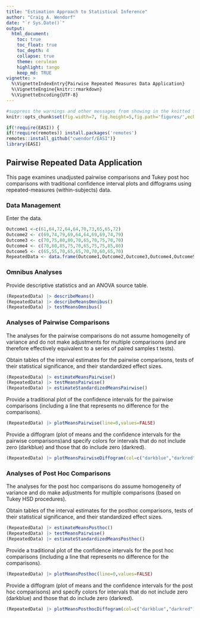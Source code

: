 ```yaml
---
title: "Estimation Approach to Statistical Inference"
author: "Craig A. Wendorf"
date: "`r Sys.Date()`"
output:
  html_document:
    toc: true
    toc_float: true
    toc_depth: 4
    collapse: true
    theme: cerulean
    highlight: tango
    keep_md: TRUE
vignette: >
  %\VignetteIndexEntry{Pairwise Repeated Measures Data Application}
  %\VignetteEngine{knitr::rmarkdown}
  %\VignetteEncoding{UTF-8}
---
```


```r
#suppress the warnings and other messages from showing in the knitted file.
knitr::opts_chunk$set(fig.width=7, fig.height=5,fig.path='figures/',echo=TRUE,warning=FALSE,message=FALSE)
```

```r
if(!require(EASI)) {
if(!require(remotes)) install.packages('remotes')
remotes::install_github("cwendorf/EASI")}
library(EASI)
```

## Pairwise Repeated Data Application

This page examines unadjusted pairwise comparisons and Tukey post hoc comparisons with traditional confidence interval plots and diffograms  using repeated-measures (within-subjects) data.

### Data Management

Enter the data.
```r
Outcome1 <-c(61,64,72,64,64,70,73,65,65,72)
Outcome2 <- c(69,74,79,69,64,64,69,69,74,79)
Outcome3 <- c(70,75,80,80,70,65,70,75,70,70) 
Outcome4 <- c(70,80,85,75,70,65,75,75,85,80)
Outcome5 <- c(65,55,70,65,65,70,70,60,65,70)
RepeatedData <- data.frame(Outcome1,Outcome2,Outcome3,Outcome4,Outcome5)
```

### Omnibus Analyses

Provide descriptive statistics and an ANOVA source table.
```r
(RepeatedData) |> describeMeans()
(RepeatedData) |> describeMeansOmnibus()
(RepeatedData) |> testMeansOmnibus()
```

### Analyses of Pairwise Comparisons

The analyses for the pairwise comparisons do not assume homogeneity of variance and do not make adjustments for multiple comparisons (and are therefore effectively equivalent to a series of paired samples t tests).

Obtain tables of the interval estimates for the pairwise comparisons, tests of their statistical significance, and their standardized effect sizes.
```r
(RepeatedData) |> estimateMeansPairwise()
(RepeatedData) |> testMeansPairwise()
(RepeatedData) |> estimateStandardizedMeansPairwise()
```

Provide a traditional plot of the confidence intervals for the pairwise comparisons (including a line that represents no difference for the comparisons).
```r
(RepeatedData) |> plotMeansPairwise(line=0,values=FALSE)
```

Provide a diffogram (plot of means and the confidence intervals for the pairwise comparisons)and specify colors for intervals that do not include zero (darkblue) and those that do include zero (darkred).
```r
(RepeatedData) |> plotMeansPairwiseDiffogram(col=c("darkblue","darkred"))
```

### Analyses of Post Hoc Comparisons

The analyses for the post hoc comparisons do assume homogeneity of variance and do make adjustments for multiple comparisons (based on Tukey HSD procedures).

Obtain tables of the interval estimates for the posthoc comparisons, tests of their statistical significance, and their standardized effect sizes.
```r
(RepeatedData) |> estimateMeansPosthoc()
(RepeatedData) |> testMeansPairwise()
(RepeatedData) |> estimateStandardizedMeansPosthoc()
```

Provide a traditional plot of the confidence intervals for the post hoc comparisons (including a line that represents no difference for the comparisons).
```r
(RepeatedData) |> plotMeansPosthoc(line=0,values=FALSE)
```

Provide a diffogram (plot of means and the confidence intervals for the post hoc comparisons) and specify colors for intervals that do not include zero (darkblue) and those that do include zero (darkred).
```r
(RepeatedData) |> plotMeansPosthocDiffogram(col=c("darkblue","darkred"))
```
